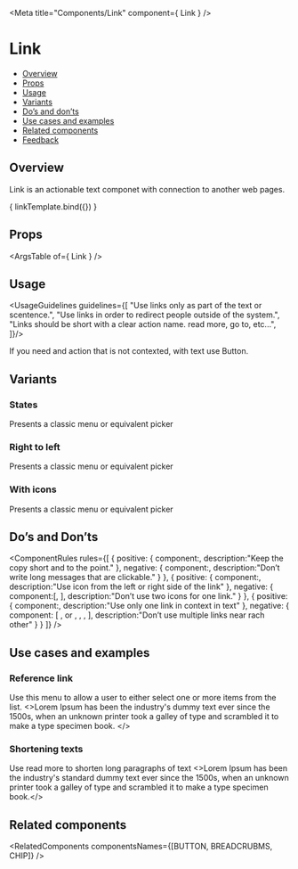 
<Meta
  title="Components/Link"
  component={ Link }
/>

<!--- Component template -->


<!--- Component documentation -->

# Link
- [Overview](#overview)
- [Props](#props)
- [Usage](#usage)
- [Variants](#variants)
- [Do’s and don’ts](#dos-and-donts)
- [Use cases and examples](#use-cases-and-examples)
- [Related components](#related-components)
- [Feedback](#feedback)

## Overview
Link is an actionable text componet with connection to another web pages.

<Canvas>
  <Story name="Overview"
         args={ {text: "Read more", href: "https://www.monday.com"} }>
    { linkTemplate.bind({}) }
  </Story>
</Canvas>

## Props
<ArgsTable of={ Link } />

## Usage
<UsageGuidelines guidelines={[
  "Use links only as part of the text or scentence.",
  "Use links in order to redirect people outside of the system.",
  "Links should be short with a clear action name. read more, go to, etc...",
]}/>

<Tip>If you need and action that is not contexted, with text use <StorybookLink href="/?path=/docs/components-combobox--overview" size={StorybookLink.sizes.SMALL} withoutSpacing>Button.</StorybookLink></Tip>

## Variants
### States
Presents a classic menu or equivalent picker
<Canvas>
  <Story name="States">
    <Link
      text="Default"
      href="https://www.monday.com"
    />
  </Story>
</Canvas>

### Right to left
Presents a classic menu or equivalent picker
<Canvas>
  <Story name="Right to left">
      <Link
        text="اقرأ أكثر"
        href="https://www.monday.com"
        icon="fa fa-link"
      />
      <Link
        text="קרא עוד"
        href="https://www.monday.com"
        iconPosition={Link.position.END}
        icon="fa fa-info"
      />
  </Story>
</Canvas>

### With icons
Presents a classic menu or equivalent picker
<Canvas>
  <Story name="With icons">
    <Link
      text="Read more"
      href="https://www.monday.com"
      icon={ExternalPage}
    />
    <Link
      text="Read more"
      href="https://www.monday.com"
      iconPosition={Link.position.END}
      icon={ExternalPage}
    />
  </Story>
</Canvas>

## Do’s and Don’ts
<ComponentRules
  rules={[
    {
      positive: { 
        component:<Link text="Read more" href="https://www.monday.com" />,
        description:"Keep the copy short and to the point."
      },
      negative: {
        component:<Link text="Go to this url and read all about it" href="https://www.monday.com" />,
        description:"Don’t write long messages that are clickable."
      }
    },
    {
      positive: {
        component:<Link text="Read more" iconPosition={Link.position.START} href="https://www.monday.com" icon={ExternalPage} />,
        description:"Use icon from the left or right side of the link"
      },
      negative: {
        component:[<Link icon={Gallery} iconPosition={Link.position.END} />, <Link icon={ExternalPage} text="Read more" iconPosition={Link.position.END} /> ],
        description:"Don’t use two icons for one link."
      }
    },
    {
      positive: {
        component:<Link text="Read more" href="https://www.monday.com" />,
        description:"Use only one link in context in text"
      },
      negative: {
        component:
         [
            <Link text="Read this" href="https://www.monday.com" />,
            <span className="text">or </span>,
            <Link text="this" href="https://www.monday.com" />,
            <Link text="Nice article" href="https://www.monday.com" />,
         ],
        description:"Don’t use multiple links near rach other"
      }
    }
  ]}
/>

## Use cases and examples
### Reference link
Use this menu to allow a user to either select one or more items from the list.
<Canvas>
  <Story name="Reference link">
    <>Lorem Ipsum has been the industry's <Link text="standard" href="https://www.monday.com" /> dummy text ever since the 1500s, when an unknown printer took a galley of type and scrambled it to make a type specimen book. </>
  </Story>
</Canvas>

### Shortening texts
Use read more to shorten long paragraphs of text 
<Canvas>
  <Story name="Shortening texts">
    <>Lorem Ipsum has been the industry's standard dummy text ever since the 1500s, when an unknown printer took a galley of type and scrambled it to make a type specimen book.<Link text="Read more..." href="https://www.monday.com" /></>
  </Story>
</Canvas>

## Related components
<RelatedComponents componentsNames={[BUTTON, BREADCRUBMS, CHIP]} />